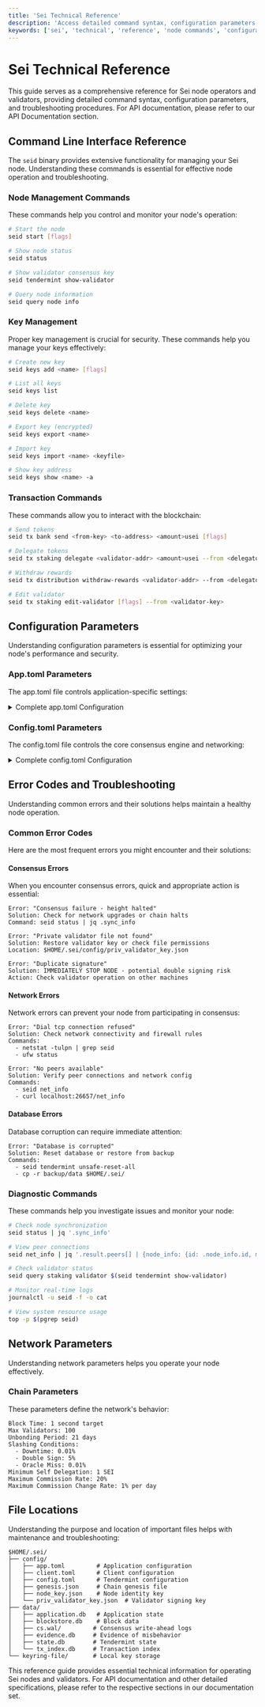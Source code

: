 ```yaml
---
title: 'Sei Technical Reference'
description: 'Access detailed command syntax, configuration parameters, and troubleshooting procedures for node operators and validators running Sei network infrastructure.'
keywords: ['sei', 'technical', 'reference', 'node commands', 'configuration', 'troubleshooting']
---
```


# Sei Technical Reference

This guide serves as a comprehensive reference for Sei node operators and
validators, providing detailed command syntax, configuration parameters, and
troubleshooting procedures. For API documentation, please refer to our API
Documentation section.

## Command Line Interface Reference

The `seid` binary provides extensive functionality for managing your Sei node.
Understanding these commands is essential for effective node operation and
troubleshooting.

### Node Management Commands

These commands help you control and monitor your node's operation:

```bash copy
# Start the node
seid start [flags]

# Show node status
seid status

# Show validator consensus key
seid tendermint show-validator

# Query node information
seid query node info
```

### Key Management

Proper key management is crucial for security. These commands help you manage
your keys effectively:

```bash copy
# Create new key
seid keys add <name> [flags]

# List all keys
seid keys list

# Delete key
seid keys delete <name>

# Export key (encrypted)
seid keys export <name>

# Import key
seid keys import <name> <keyfile>

# Show key address
seid keys show <name> -a
```

### Transaction Commands

These commands allow you to interact with the blockchain:

```bash copy
# Send tokens
seid tx bank send <from-key> <to-address> <amount>usei [flags]

# Delegate tokens
seid tx staking delegate <validator-addr> <amount>usei --from <delegator-key>

# Withdraw rewards
seid tx distribution withdraw-rewards <validator-addr> --from <delegator-key>

# Edit validator
seid tx staking edit-validator [flags] --from <validator-key>
```

## Configuration Parameters

Understanding configuration parameters is essential for optimizing your node's
performance and security.

### App.toml Parameters

The app.toml file controls application-specific settings:

<details>
<summary>Complete app.toml Configuration</summary>

```toml copy
# Minimum gas prices for transaction acceptance
minimum-gas-prices = "0.01usei"

# API configuration
[api]
enable = true
swagger = true
address = "tcp://0.0.0.0:1317"
max-open-connections = 1000

# State sync configuration
[state-sync]
snapshot-interval = 1000
snapshot-keep-recent = 2

# Memory management
[mempool]
size = 5000
max-txs-bytes = 1073741824
cache-size = 10000

# State store configuration
[state-store]
ss-enable = true
ss-backend = "pebbledb"
ss-keep-recent = 100000
ss-prune-interval = 600
```

</details>

### Config.toml Parameters

The config.toml file controls the core consensus engine and networking:

<details>
<summary>Complete config.toml Configuration</summary>

```toml copy
# P2P Configuration
[p2p]
laddr = "tcp://0.0.0.0:26656"
external_address = ""
seeds = ""
persistent_peers = ""
upnp = false
max_num_inbound_peers = 40
max_num_outbound_peers = 10
allowed_pools = ""
max_packet_msg_payload_size = 10240
handshake_timeout = "20s"
dial_timeout = "3s"

# RPC Configuration
[rpc]
laddr = "tcp://0.0.0.0:26657"
cors_allowed_origins = []
cors_allowed_methods = ["HEAD", "GET", "POST"]
cors_allowed_headers = ["Origin", "Accept", "Content-Type", "X-Requested-With", "X-Server-Time"]
max_open_connections = 900
timeout_broadcast_tx_commit = "10s"

# Consensus Configuration
[consensus]
wal_file = "data/cs.wal/wal"
timeout_propose = "3s"
timeout_propose_delta = "500ms"
timeout_prevote = "1s"
timeout_prevote_delta = "500ms"
timeout_precommit = "1s"
timeout_precommit_delta = "500ms"
timeout_commit = "1s"
double_sign_check_height = 0
```

</details>

## Error Codes and Troubleshooting

Understanding common errors and their solutions helps maintain a healthy node
operation.

### Common Error Codes

Here are the most frequent errors you might encounter and their solutions:

#### Consensus Errors

When you encounter consensus errors, quick and appropriate action is essential:

```text copy
Error: "Consensus failure - height halted"
Solution: Check for network upgrades or chain halts
Command: seid status | jq .sync_info

Error: "Private validator file not found"
Solution: Restore validator key or check file permissions
Location: $HOME/.sei/config/priv_validator_key.json

Error: "Duplicate signature"
Solution: IMMEDIATELY STOP NODE - potential double signing risk
Action: Check validator operation on other machines
```

#### Network Errors

Network errors can prevent your node from participating in consensus:

```text copy
Error: "Dial tcp connection refused"
Solution: Check network connectivity and firewall rules
Commands:
  - netstat -tulpn | grep seid
  - ufw status

Error: "No peers available"
Solution: Verify peer connections and network config
Commands:
  - seid net_info
  - curl localhost:26657/net_info
```

#### Database Errors

Database corruption can require immediate attention:

```text copy
Error: "Database is corrupted"
Solution: Reset database or restore from backup
Commands:
  - seid tendermint unsafe-reset-all
  - cp -r backup/data $HOME/.sei/
```

### Diagnostic Commands

These commands help you investigate issues and monitor your node:

```bash copy
# Check node synchronization
seid status | jq '.sync_info'

# View peer connections
seid net_info | jq '.result.peers[] | {node_info: {id: .node_info.id, moniker: .node_info.moniker}}'

# Check validator status
seid query staking validator $(seid tendermint show-validator)

# Monitor real-time logs
journalctl -u seid -f -o cat

# View system resource usage
top -p $(pgrep seid)
```

## Network Parameters

Understanding network parameters helps you operate your node effectively.

### Chain Parameters

These parameters define the network's behavior:

```text copy
Block Time: 1 second target
Max Validators: 100
Unbonding Period: 21 days
Slashing Conditions:
  - Downtime: 0.01%
  - Double Sign: 5%
  - Oracle Miss: 0.01%
Minimum Self Delegation: 1 SEI
Maximum Commission Rate: 20%
Maximum Commission Change Rate: 1% per day
```

## File Locations

Understanding the purpose and location of important files helps with maintenance
and troubleshooting:

```text copy
$HOME/.sei/
├── config/
│   ├── app.toml         # Application configuration
│   ├── client.toml      # Client configuration
│   ├── config.toml      # Tendermint configuration
│   ├── genesis.json     # Chain genesis file
│   ├── node_key.json    # Node identity key
│   └── priv_validator_key.json  # Validator signing key
├── data/
│   ├── application.db   # Application state
│   ├── blockstore.db    # Block data
│   ├── cs.wal/         # Consensus write-ahead logs
│   ├── evidence.db     # Evidence of misbehavior
│   ├── state.db        # Tendermint state
│   └── tx_index.db     # Transaction index
└── keyring-file/       # Local key storage
```

This reference guide provides essential technical information for operating Sei
nodes and validators. For API documentation and other detailed specifications,
please refer to the respective sections in our documentation set.
